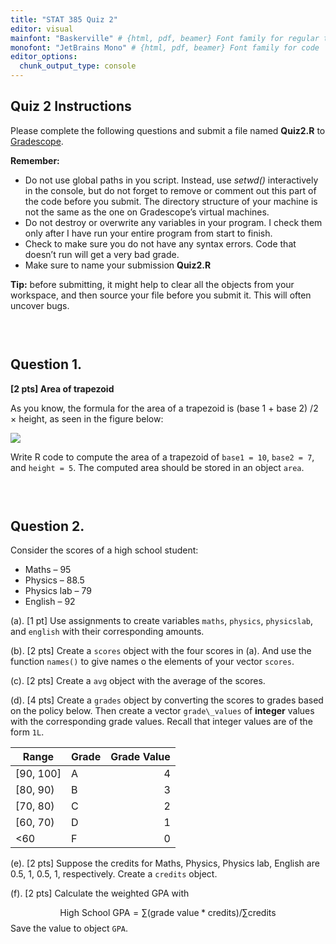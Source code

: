```yaml
---
title: "STAT 385 Quiz 2"
editor: visual
mainfont: "Baskerville" # {html, pdf, beamer} Font family for regular text
monofont: "JetBrains Mono" # {html, pdf, beamer} Font family for code
editor_options: 
  chunk_output_type: console
---
```


## Quiz 2 Instructions

Please complete the following questions and submit a file named **Quiz2.R** to [Gradescope](https://www.gradescope.com/login).

**Remember:**

<!-- -   Do not rename external data files or edit them in any way. In other words, don't modify *data.csv*. Your code won't work properly on my version of that data set, if you do. -->

-   Do not use global paths in you script. Instead, use *setwd()* interactively in the console, but do not forget to remove or comment out this part of the code before you submit. The directory structure of your machine is not the same as the one on Gradescope's virtual machines.
-   Do not destroy or overwrite any variables in your program. I check them only after I have run your entire program from start to finish.
-   Check to make sure you do not have any syntax errors. Code that doesn't run will get a very bad grade.
-   Make sure to name your submission **Quiz2.R**

**Tip:** before submitting, it might help to clear all the objects from your workspace, and then source your file before you submit it. This will often uncover bugs.

::: {style="height:30px;"}
:::

## Question 1. 

**[2 pts] Area of trapezoid**

As you know, the formula for the area of a trapezoid is (base 1 + base 2) /2 $\times$ height, as seen in the figure below:

![](area-trapezoid.png){fig-align="center"}

Write R code to compute the area of a trapezoid of `base1 = 10`, `base2 = 7`, and `height = 5`. The computed area should be stored in an object `area`.

<!-- ```{r} -->

<!-- # Solutions -->

<!-- base1 = 10 -->

<!-- base2 = 7 -->

<!-- height = 5 -->

<!-- area = (base1 + base2)/2 * height -->

<!-- area -->

<!-- ``` -->

::: {style="height:30px;"}
:::

## Question 2.

Consider the scores of a high school student:

-   Maths -- 95
-   Physics -- 88.5
-   Physics lab -- 79
-   English -- 92

(a). \[1 pt\] Use assignments to create variables `maths`, `physics`, `physicslab`, and `english` with their corresponding amounts.

(b). \[2 pts\] Create a `scores` object with the four scores in (a). And use the function `names()` to give names o the elements of your vector `scores`.

(c). \[2 pts\] Create a `avg` object with the average of the scores.

(d). \[4 pts\] Create a `grades` object by converting the scores to grades based on the policy below. Then create a vector `grade\_values` of **integer** values with the corresponding grade values. Recall that integer values are of the form `1L`.

| Range       | Grade | Grade Value |
|-------------|-------|------------:|
| \[90, 100\] | A     |           4 |
| \[80, 90)   | B     |           3 |
| \[70, 80)   | C     |           2 |
| \[60, 70)   | D     |           1 |
| \<60        | F     |           0 |

(e). \[2 pts\] Suppose the credits for Maths, Physics, Physics lab, English are 0.5, 1, 0.5, 1, respectively. Create a `credits` object.

(f). \[2 pts\] Calculate the weighted GPA with

$$\text{High School GPA} = \sum (\text{grade value}*\text{credits})/ \sum \text{credits}$$ Save the value to object `GPA`.

<!-- ```{r} -->

<!-- # Solution -->

<!-- # (a) -->

<!-- maths = 95 -->

<!-- physics = 88.5 -->

<!-- physicslab = 79 -->

<!-- english = 92 -->

<!-- # (b) -->

<!-- scores = c(maths, physics, physicslab, english) -->

<!-- # (c) -->

<!-- avg = mean(scores) -->

<!-- avg -->

<!-- # (d) -->

<!-- grades <- c("A", "B", "C", "A") -->

<!-- grade_values <- c(4L, 3L, 2L, 4L) -->

<!-- # (e) -->

<!-- credits <- c(0.5, 1, 0.5, 1) -->

<!-- # (f) -->

<!-- GPA <- sum(grade_values*credits)/sum(credits) -->

<!-- GPA -->

<!-- ``` -->
